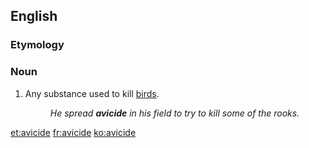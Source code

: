 ==English==

===Etymology===
{{term|avis||bird|lang=la}} {{suffix||cide|lang=en}}

===Noun===
{{en-noun}}

# Any substance used to kill [[bird]]s.
#: ''He spread '''avicide''' in his field to try to kill some of the rooks.''

[[et:avicide]]
[[fr:avicide]]
[[ko:avicide]]